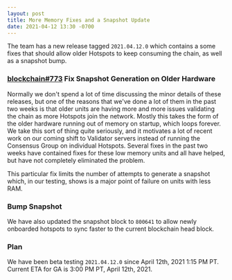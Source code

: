 ```yaml
---
layout: post
title: More Memory Fixes and a Snapshot Update
date: 2021-04-12 13:30 -0700
---
```


The team has a new release tagged `2021.04.12.0` which contains a some fixes that should allow older
Hotspots to keep consuming the chain, as well as a snapshot bump.

### [blockchain#773](https://github.com/helium/blockchain-core/pull/772) Fix Snapshot Generation on Older Hardware

Normally we don't spend a lot of time discussing the minor details of these releases, but one of the
reasons that we've done a lot of them in the past two weeks is that older units are having more and
more issues validating the chain as more Hotspots join the network. Mostly this takes the form of
the older hardware running out of memory on startup, which loops forever. We take this sort of thing
quite seriously, and it motivates a lot of recent work on our coming shift to Validator servers
instead of running the Consensus Group on individual Hotspots. Several fixes in the past two weeks
have contained fixes for these low memory units and all have helped, but have not completely
eliminated the problem.

This particular fix limits the number of attempts to generate a snapshot which, in our testing,
shows is a major point of failure on units with less RAM.

### Bump Snapshot

We have also updated the snapshot block to `800641` to allow newly onboarded hotspots to sync faster
to the current blockchain head block.

### Plan

We have been beta testing `2021.04.12.0` since April 12th, 2021 1:15 PM PT. Current ETA for GA is
3:00 PM PT, April 12th, 2021.

